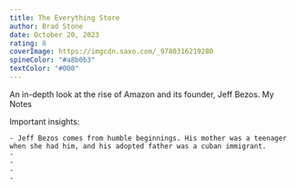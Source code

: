 ```yaml
---
title: The Everything Store
author: Brad Stone
date: October 20, 2023
rating: 8
coverImage: https://imgcdn.saxo.com/_9780316219280 
spineColor: "#a8b0b3"
textColor: "#000"
---
```

An in-depth look at the rise of Amazon and its founder, Jeff Bezos.
My Notes

Important insights:

    - Jeff Bezos comes from humble beginnings. His mother was a teenager when she had him, and his adopted father was a cuban immigrant.
    - 
    -
    -
    -